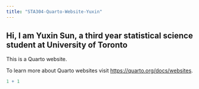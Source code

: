 ```yaml
---
title: "STA304-Quarto-Website-Yuxin"
---
```


Hi, I am Yuxin Sun, a third year statistical science student at University of Toronto
---

This is a Quarto website.

To learn more about Quarto websites visit <https://quarto.org/docs/websites>.

```r
1 + 1
```
